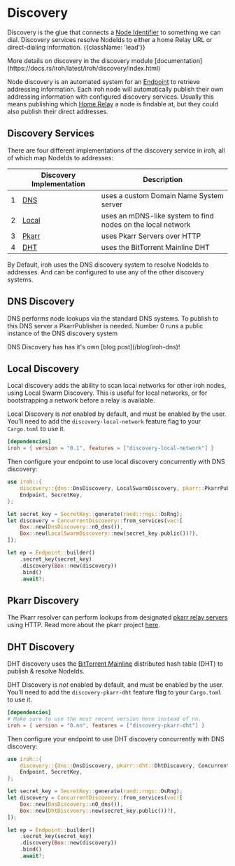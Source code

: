 # Discovery

Discovery is the glue that connects a [Node Identifier](/docs/concepts/endpoint#node-identifiers) to something we can dial. Discovery services resolve NodeIds to either a home Relay URL or direct-dialing information. {{className: 'lead'}}

<Note>
  More details on discovery in the discovery module [documentation](https://docs.rs/iroh/latest/iroh/discovery/index.html)
</Note>

Node discovery is an automated system for an [Endpoint](/docs/concepts/endpoint) to retrieve addressing information. Each iroh node will automatically publish their own addressing information with configured discovery services. Usually this means publishing which [Home Relay](/docs/concepts/relay#home-relay) a node is findable at, but they could also publish their direct addresses.

## Discovery Services

There are four different implementations of the discovery service in iroh, all of which map NodeIds to addresses:

| | Discovery Implementation | Description |
| --- | --- | --- |
| 1 | [DNS](#dns-discovery) | uses a custom Domain Name System server |
| 2 | [Local](#local-discovery) | uses an mDNS-like system to find nodes on the local network |
| 3 |  [Pkarr](#pkarr-discovery) | uses Pkarr Servers over HTTP |
| 4 | [DHT](#dht-discovery) | uses the BitTorrent Mainline DHT |

By Default, iroh uses the DNS discovery system to resolve NodeIds to addresses. And can be configured to use any of the other discovery systems.

## DNS Discovery
DNS performs node lookups via the standard DNS systems. To publish to this DNS server a PkarrPublisher is needed. Number 0 runs a public instance of the DNS discovery system

<Note>
    DNS Discovery has has it's own [blog post](/blog/iroh-dns)!
</Note>

## Local Discovery
Local discovery adds the ability to scan local networks for other iroh nodes, using Local Swarm Discovery. This is useful for local networks, or for bootstrapping a network before a relay is available.

Local Discovery is _not_ enabled by default, and must be enabled by the user. You'll need to add the `discovery-local-network` feature flag to your `Cargo.toml` to use it.

```toml
[dependencies]
iroh = { version = "0.1", features = ["discovery-local-network"] }
```

Then configure your endpoint to use local discovery concurrently with DNS discovery:

```rust
use iroh::{
    discovery::{dns::DnsDiscovery, LocalSwarmDiscovery, pkarr::PkarrPublisher, ConcurrentDiscovery},
    Endpoint, SecretKey,
};

let secret_key = SecretKey::generate(rand::rngs::OsRng);
let discovery = ConcurrentDiscovery::from_services(vec![
    Box::new(DnsDiscovery::n0_dns()),
    Box::new(LocalSwarmDiscovery::new(secret_key.public())?),
]);

let ep = Endpoint::builder()
    .secret_key(secret_key)
    .discovery(Box::new(discovery))
    .bind()
    .await?;
```

## Pkarr Discovery
The Pkarr resolver can perform lookups from designated [pkarr relay servers](https://github.com/Pubky/pkarr#servers) using HTTP. Read more about the pkarr project [here](https://github.com/Pubky/pkarr?tab=readme-ov-file#pkarr).

## DHT Discovery
DHT discovery uses the [BitTorrent Mainline](https://en.wikipedia.org/wiki/Mainline_DHT) distributed hash table (DHT) to publish & resolve NodeIds.

DHT Discovery is _not_ enabled by default, and must be enabled by the user. You'll need to add the `discovery-pkarr-dht` feature flag to your `Cargo.toml` to use it.

```toml
[dependencies]
# Make sure to use the most recent version here instead of nn.
iroh = { version = "0.nn", features = ["discovery-pkarr-dht"] }
```

Then configure your endpoint to use DHT discovery concurrently with DNS discovery:

```rust
use iroh::{
    discovery::{dns::DnsDiscovery, pkarr::dht::DhtDiscovery, ConcurrentDiscovery},
    Endpoint, SecretKey,
};

let secret_key = SecretKey::generate(rand::rngs::OsRng);
let discovery = ConcurrentDiscovery::from_services(vec![
    Box::new(DnsDiscovery::n0_dns()),
    Box::new(DhtDiscvoery::new(secret_key.public())?),
]);

let ep = Endpoint::builder()
    .secret_key(secret_key)
    .discovery(Box::new(discovery))
    .bind()
    .await?;
```
